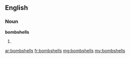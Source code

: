 ==English==

===Noun===
'''bombshells'''

# {{plural of|bombshell}}

[[ar:bombshells]]
[[fr:bombshells]]
[[mg:bombshells]]
[[my:bombshells]]
